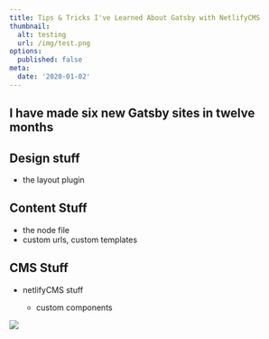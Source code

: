 ```yaml
---
title: Tips & Tricks I've Learned About Gatsby with NetlifyCMS
thumbnail:
  alt: testing
  url: /img/test.png
options:
  published: false
meta:
  date: '2020-01-02'
---
```

## I have made six new Gatsby sites in twelve months

## Design stuff

* the layout plugin

## Content Stuff

* the node file
* custom urls, custom templates

## CMS Stuff

* netlifyCMS stuff

  * custom components

![](/img/test.png)

